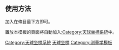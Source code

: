 {{Navbox
| name       = 天球坐標
| title      = 常用的[[天球坐标系]]
| bodyclass  = hlist
| groupstyle = text-align: center;

| above =
* '''基本概念：''' [[基点（坐标系）|基点]]
* [[基面]]
* [[天球]]
* [[坐标系统]]
* [[天文三角形]]

| group1 = [[地平坐标系]]
| list1 =
{{Navbox|subgroup
| group1 = 点
| list1 =
* [[天頂|天頂点]]
* [[天底|天底点]]
* [[四方点]]
** [[北|北点]]
** [[南|南点]]
** [[东|东点]]
** [[西|西点]]

| group2 = 线
| list2 =
* [[铅垂线]]
* [[子午線|正午线]]

| group3 = 圈
| list3 =
* [[地平圈]]
* [[垂直圈]]
** [[子午圈]]
** [[卯酉圈]]
* [[等高圈]]

| group4 = 坐标
| list4 =
* [[竖直角]]
* [[仰角|高度角]]
* [[方位角]]
}}

| group2 = [[赤道坐标系]]
| list2 =
{{Navbox|subgroup
| group1 = 点
| list1 =
* [[天極]]
** [[北天極|北]]
** [[南天極|南]]
* [[赤道点]]
** [[上赤道点|上]]
** [[下赤道点|下]]
* [[二分点]]
** [[春分點|春]]
** [[秋分點|秋]]

| group2 = 线
| list2 =
* [[天轴（天文）|天轴]]

| group3 = 圈
| list3 =
* [[天赤道|赤道]]
* [[时圈|赤经圈/时圈]]
* [[赤纬圈/周日圈]]

| group4 = 坐标
| list4 =
* [[赤緯]]
* [[赤經]]
* [[時角]]
}}

| group3 = [[黃道坐標系]]
| list3 =
{{Navbox|subgroup
| group1 = 点
| list1 =
* [[黄极]]
** [[北黄极|北]]
** [[南黄极|南]]
* [[二分点]]
** [[春分点|春]]
** [[秋分点|秋]]
* [[至點|二至点]]
** [[夏至点|夏]]
** [[冬至点|冬]]

| group3 = 圈
| list3 =
* [[黄道]]
* [[黄经圈]]
* [[黄纬圈]]

| group4 = 坐标
| list4 =
* [[黄经]]
* [[黄纬]]
}}

| group4 = [[银道坐标系]]
| list4 =
{{Navbox|subgroup
| group1 = 基准
| list1 =
* [[銀經]]
* [[銀道]]
* [[銀心]]
}}

| group5 = [[超星系坐標系]]
| list5 = 
{{Navbox|subgroup
| group1 = 基准
| list1 =
* [[超星系极]]
* [[超星系面]]
}}

| below = 
* '''相关学科：'''[[天文学]]
* [[大地测量学]]
* [[球面三角学]]

}}<includeonly>
[[Category:天球坐標系統]]
</includeonly><noinclude>

[[Category:天文學模板|天球坐標]]
[[Category:测量学模板]]

==使用方法==
加入'''{{tl|天球坐標}}'''在條目最下方即可。

置放本模板的頁面將自動加入[[:Category:天球坐標系統]]中。
</noinclude>